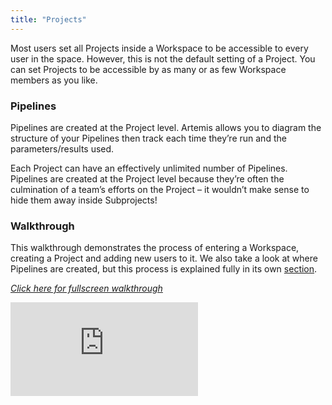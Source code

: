 ```yaml
---
title: "Projects"
---
```

Most users set all Projects inside a Workspace to be accessible to every user in the space. However, this is not the default setting of a Project. You can set Projects to be accessible by as many or as few Workspace members as you like.

### Pipelines 
Pipelines are created at the Project level. Artemis allows you to diagram the structure of your Pipelines then track each time they’re run and the parameters/results used.

Each Project can have an effectively unlimited number of Pipelines. Pipelines are created at the Project level because they’re often the culmination of a team’s efforts on the Project – it wouldn’t make sense to hide them away inside Subprojects!  

### Walkthrough
This walkthrough demonstrates the process of entering a Workspace, creating a Project and adding new users to it. We also take a look at where Pipelines are created, but this process is explained fully in its own [section](https://docs.artemisplatform.com/PipelinesIntro).


*[Click here for fullscreen walkthrough](https://supademo.com/demo/jCJZswgtim66hvVbn7IV1)*
<iframe src="https://supademo.com/embed/jCJZswgtim66hvVbn7IV1" frameborder="0" webkitallowfullscreen="true" mozallowfullscreen="true" allowfullscreen style={{"width":"719px","height":"500px","border":"none"}}></iframe>
